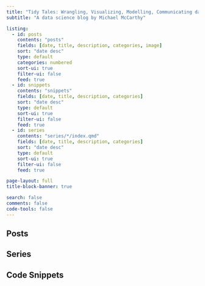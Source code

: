 ```yaml
---
title: "Tidy Tales: Wrangling, Visualizing, Modelling, Communicating data"
subtitle: "A data science blog by Michael McCarthy"

listing:
  - id: posts
    contents: "posts"
    fields: [date, title, description, categories, image]
    sort: "date desc"
    type: default
    categories: numbered
    sort-ui: true
    filter-ui: false
    feed: true
  - id: snippets
    contents: "snippets"
    fields: [date, title, description, categories]
    sort: "date desc"
    type: default
    sort-ui: true
    filter-ui: false
    feed: true
  - id: series
    contents: "series/*/index.qmd"
    fields: [date, title, description, categories]
    sort: "date desc"
    type: default
    sort-ui: true
    filter-ui: false
    feed: true

page-layout: full
title-block-banner: true

search: false
comments: false
code-tools: false
---
```


## Posts

:::{#posts}
:::

## Series

:::{#series}
:::

## Code Snippets

:::{#snippets}
:::
